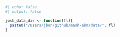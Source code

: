```r
#| echo: false
#| output: false

josh_data_dir <- function(fl){
  paste0("/Users/jbon/github/mash-abm/data/", fl)
}

```